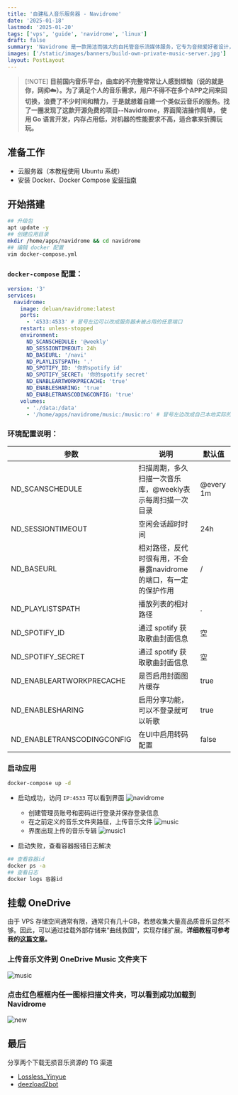 ```yaml
---
title: '自建私人音乐服务器 - Navidrome'
date: '2025-01-18'
lastmod: '2025-01-20'
tags: ['vps', 'guide', 'navidrome', 'linux']
draft: false
summary: 'Navidrome 是一款简洁而强大的自托管音乐流媒体服务，它专为音频爱好者设计，能够提供快速、无缝的音乐播放体验。借助 Navidrome，您可以将个人音乐库转变为一个现代化的流媒体服务平台，支持多种设备的访问，无论是在家中、办公桌前，还是外出时，你都可以随时随地享受高质量的音乐播放。'
images: ['/static/images/banners/build-own-private-music-server.jpg']
layout: PostLayout
---
```


> [!NOTE] **目前国内音乐平台，曲库的不完整常常让人感到烦恼（说的就是你，网抑☁️）。为了满足个人的音乐需求，用户不得不在多个APP之间来回切换，浪费了不少时间和精力，于是就想着自建一个类似云音乐的服务。找了一圈发现了这款开源免费的项目--Navidrome，界面简洁操作简单，
> 使用 Go 语言开发，内存占用低，对机器的性能要求不高，适合拿来折腾玩玩。**

## 准备工作

- 云服务器（本教程使用 Ubuntu 系统）
- 安装 Docker、Docker Compose [安装指南](https://blog.jxzsite.com/blog/vps/new-vps-config#%E5%AE%89%E8%A3%85-docker-%E5%92%8C-docker-compose)

## 开始搭建

```bash
## 升级包
apt update -y
## 创建应用目录
mkdir /home/apps/navidrome && cd navidrome
## 编辑 docker 配置
vim docker-compose.yml
```

### `docker-compose` 配置：

```yml
version: '3'
services:
  navidrome:
    image: deluan/navidrome:latest
    ports:
      - '4533:4533' # 冒号左边可以改成服务器未被占用的任意端口
    restart: unless-stopped
    environment:
      ND_SCANSCHEDULE: '@weekly'
      ND_SESSIONTIMEOUT: 24h
      ND_BASEURL: '/navi'
      ND_PLAYLISTSPATH: '.'
      ND_SPOTIFY_ID: '你的spotify id'
      ND_SPOTIFY_SECRET: '你的spotify secret'
      ND_ENABLEARTWORKPRECACHE: 'true'
      ND_ENABLESHARING: 'true'
      ND_ENABLETRANSCODINGCONFIG: 'true'
    volumes:
      - './data:/data'
      - '/home/apps/navidrome/music:/music:ro' # 冒号左边改成自己本地实际的音乐文件夹路径
```

### 环境配置说明：

| 参数                       | 说明                                                              | 默认值    |
| -------------------------- | ----------------------------------------------------------------- | --------- |
| ND_SCANSCHEDULE            | 扫描周期，多久扫描一次音乐库，@weekly表示每周扫描一次目录         | @every 1m |
| ND_SESSIONTIMEOUT          | 空闲会话超时时间                                                  | 24h       |
| ND_BASEURL                 | 相对路径，反代时很有用，不会暴露navidrome的端口，有一定的保护作用 | /         |
| ND_PLAYLISTSPATH           | 播放列表的相对路径                                                | .         |
| ND_SPOTIFY_ID              | 通过 spotify 获取歌曲封面信息                                     | 空        |
| ND_SPOTIFY_SECRET          | 通过 spotify 获取歌曲封面信息                                     | 空        |
| ND_ENABLEARTWORKPRECACHE   | 是否启用封面图片缓存                                              | true      |
| ND_ENABLESHARING           | 启用分享功能，可以不登录就可以听歌                                | true      |
| ND_ENABLETRANSCODINGCONFIG | 在UI中启用转码配置                                                | false     |

### 启动应用

```bash
docker-compose up -d
```

- 启动成功，访问 `IP:4533` 可以看到界面
  ![navidrome](https://image.jxzsite.com/i/2025/02/24/qyqzt7.png)

  - 创建管理员账号和密码进行登录并保存登录信息
  - 在之前定义的音乐文件夹路径，上传音乐文件
    ![music](https://image.jxzsite.com/i/2025/02/24/qyr4re.png)
  - 界面出现上传的音乐专辑
    ![music1](https://image.jxzsite.com/i/2025/02/24/qzbbe2.png)

- 启动失败，查看容器报错日志解决

```bash
## 查看容器id
docker ps -a
## 查看日志
docker logs 容器id
```

## 挂载 OneDrive

由于 VPS 存储空间通常有限，通常只有几十GB，若想收集大量高品质音乐显然不够。因此，可以通过挂载外部存储来“曲线救国”，实现存储扩展。**详细教程可参考我的[这篇文章](https://blog.jxzsite.com/blog/guide/mount-onedrive)。**

### 上传音乐文件到 OneDrive Music 文件夹下

![music](https://image.jxzsite.com/i/2025/02/24/qzpxv6.png)

### 点击红色框框内任一图标扫描文件夹，可以看到成功加载到 Navidrome

![new](https://image.jxzsite.com/i/2025/02/24/r0azbh.png)

## 最后

分享两个下载无损音乐资源的 TG 渠道

- [Lossless_Yinyue](https://t.me/Lossless_Yinyue)
- [deezload2bot](https://t.me/deezload2bot)
